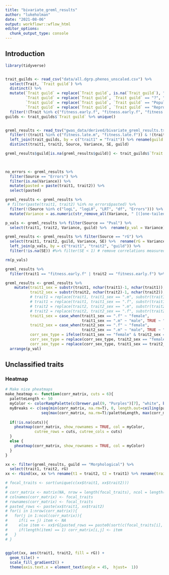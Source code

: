 ```yaml
---
title: "bivariate_greml_results"
author: "lukeholman"
date: "2021-08-06"
output: workflowr::wflow_html
editor_options:
  chunk_output_type: console
---
```


## Introduction

```r
library(tidyverse)


trait_guilds <- read_csv("data/all.dgrp.phenos_unscaled.csv") %>% 
  select(Trait, `Trait guild`) %>% 
  distinct() %>% 
  mutate(`Trait guild` = replace(`Trait guild`, is.na(`Trait guild`), "Other"),
         `Trait guild` = replace(`Trait guild`, `Trait guild` == "?", "Other"),
         `Trait guild` = replace(`Trait guild`, `Trait guild` == "Population", "Other"),
         `Trait guild` = replace(`Trait guild`, `Trait guild` == "Reproduction", "Other")) %>% 
  filter(!(Trait %in% c("fitness.early.f", "fitness.early.f", "fitness.late.m", "fitness.late.m")))
guilds <- trait_guilds$`Trait guild` %>% unique()


greml_results <- read_tsv("gwas_data/derived/bivariate_greml_results.tsv") %>% 
  filter(!(trait1 %in% c("fitness.late.m", "fitness.late.f")) & !(trait2 %in% c("fitness.late.m", "fitness.late.f"))) %>% 
  left_join(trait_guilds, by = c("trait1" = "Trait")) %>% rename(guild = `Trait guild`) %>% 
  distinct(trait1, trait2, Source, Variance, SE, guild)

greml_results$guild[is.na(greml_results$guild)] <- trait_guilds$`Trait guild`[match(greml_results$trait2[is.na(greml_results$guild)], trait_guilds$Trait)]
  


no_errors <- greml_results %>% 
  filter(Source == "Errors") %>% 
  filter(is.na(Variance)) %>% 
  mutate(pasted = paste(trait1, trait2)) %>% 
  select(pasted)

greml_results <- greml_results %>% 
 # filter(paste(trait1, trait2) %in% no_errors$pasted) %>% 
  filter(!(Source %in% c("logL", "logL0", "LRT", "df", "Errors"))) %>% 
  mutate(Variance = as.numeric(str_remove_all(Variance, " [(]one-tailed test[)]"))) 

p_vals <- greml_results %>% filter(Source == "Pval") %>% 
  select(trait1, trait2, Variance, guild) %>%  rename(p_val = Variance)

greml_results <- greml_results %>% filter(Source == "rG") %>% 
  select(trait1, trait2, guild, Variance, SE) %>%  rename(rG = Variance) %>% 
  left_join(p_vals, by = c("trait1", "trait2", "guild")) %>% 
  filter(!is.na(SE)) #%>% filter(SE < 1) # remove correlations measured with low precision

rm(p_vals)

greml_results %>% 
  filter(trait1 == "fitness.early.f" | trait2 == "fitness.early.f") %>% arrange(p_val)

greml_results <- greml_results %>% 
    mutate(trait1_sex = substr(trait1, nchar(trait1)-1, nchar(trait1)),
           trait2_sex = substr(trait2, nchar(trait2)-1, nchar(trait2)),
           # trait1 = replace(trait1, trait1_sex == ".m", substr(trait1, 1, nchar(trait1)-2)[trait1_sex == ".m"]),
           # trait1 = replace(trait1, trait1_sex == ".f", substr(trait1, 1, nchar(trait1)-2)[trait1_sex == ".f"]),
           # trait2 = replace(trait2, trait2_sex == ".m", substr(trait2, 1, nchar(trait2)-2)[trait2_sex == ".m"]),
           # trait2 = replace(trait2, trait2_sex == ".f", substr(trait2, 1, nchar(trait2)-2)[trait2_sex == ".f"]),
           trait1_sex = case_when(trait1_sex == ".f" ~ "female", 
                                  trait1_sex == ".m" ~ "male", TRUE ~ "both" ),
           trait2_sex = case_when(trait2_sex == ".f" ~ "female", 
                                  trait2_sex == ".m" ~ "male", TRUE ~ "both" ),
           corr_sex_type = ifelse(trait1_sex == "female" & trait2_sex == "male", "between_sex", NA),
           corr_sex_type = replace(corr_sex_type, trait2_sex == "female" & trait1_sex == "male", "between_sex"),
           corr_sex_type = replace(corr_sex_type, trait1_sex == trait2_sex, "within_sex")) %>% 
  arrange(p_val)
```

## Unclassified traits {.tabset}

### Heatmap

```r
# Make nice pheatmaps
make_heatmap <- function(corr_matrix, cuts = 6){
  paletteLength <- 50
  myColor <- colorRampPalette(c(brewer.pal(9, "Purples")[7], "white", brewer.pal(9, "Oranges")[7]))(paletteLength)
  myBreaks <- c(seq(min(corr_matrix, na.rm=T), 0, length.out=ceiling(paletteLength/2) + 1), 
                seq(max(corr_matrix, na.rm=T)/paletteLength, max(corr_matrix, na.rm=T), length.out=floor(paletteLength/2)))
  
  if(!is.na(cuts)){
    pheatmap(corr_matrix, show_rownames = TRUE, col = myColor,
             cutree_rows = cuts, cutree_cols = cuts)
  }
  else {
    pheatmap(corr_matrix, show_rownames = TRUE, col = myColor)
  }
}
```


```r
xx <- filter(greml_results, guild == "Morphological") %>% 
  select(trait1, trait2, rG)
xx <- rbind(xx, xx %>% rename(t1 = trait2, t2 = trait1) %>% rename(trait1 = t1, trait2 = t2))

# focal_traits <- sort(unique(c(xx$trait1, xx$trait2)))
# 
# corr_matrix <- matrix(NA, nrow = length(focal_traits), ncol = length(focal_traits))
# colnames(corr_matrix) <- focal_traits
# rownames(corr_matrix) <- focal_traits
# pasted_rows <- paste(xx$trait1, xx$trait2)
# for(i in 1:nrow(corr_matrix)){
#   for(j in 1:ncol(corr_matrix)){
#     if(i == j) item <- NA
#     else item <- xx$rG[pasted_rows == paste0(sort(c(focal_traits[i], focal_traits[j])), collapse = " ")]
#     if(length(item) == 1) corr_matrix[i,j] <- item
#   }
# }

  
ggplot(xx, aes(trait1, trait2, fill = rG)) +
  geom_tile() + 
  scale_fill_gradient2() + 
  theme(axis.text.x = element_text(angle = 45,  hjust=  1))


```

